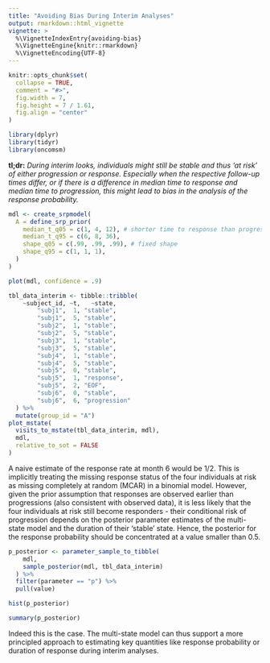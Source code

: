 ```yaml
---
title: "Avoiding Bias During Interim Analyses"
output: rmarkdown::html_vignette
vignette: >
  %\VignetteIndexEntry{avoiding-bias}
  %\VignetteEngine{knitr::rmarkdown}
  %\VignetteEncoding{UTF-8}
---
```


```r
knitr::opts_chunk$set(
  collapse = TRUE,
  comment = "#>",
  fig.width = 7,
  fig.height = 7 / 1.61,
  fig.align = "center"
)
```

```r
library(dplyr)
library(tidyr)
library(oncomsm)
```



**tl;dr:** *During interim looks, individuals might still be stable and thus 
'at risk' of either progression or response. Especially when the respective
follow-up times differ, or if there is a difference in median time to response
and median time to progression, this might lead to bias in the analysis of the
response probability.*

```r
mdl <- create_srpmodel(
  A = define_srp_prior(
    median_t_q05 = c(1, 4, 12), # shorter time to response than progression
    median_t_q95 = c(6, 8, 36),
    shape_q05 = c(.99, .99, .99), # fixed shape
    shape_q95 = c(1, 1, 1),
  )
)

plot(mdl, confidence = .9)
```

```r
tbl_data_interim <- tibble::tribble(
    ~subject_id, ~t,   ~state,
        "subj1",  1, "stable",
        "subj1",  5, "stable",
        "subj2",  1, "stable",
        "subj2",  5, "stable",
        "subj3",  1, "stable",
        "subj3",  5, "stable",
        "subj4",  1, "stable",
        "subj4",  5, "stable",
        "subj5",  0, "stable",
        "subj5",  1, "response",
        "subj5",  2, "EOF",
        "subj6",  0, "stable",
        "subj6",  6, "progression"
  ) %>%
  mutate(group_id = "A")
plot_mstate(
  visits_to_mstate(tbl_data_interim, mdl),
  mdl,
  relative_to_sot = FALSE
)
``` 

A naive estimate of the response rate at month 6 would be $1/2$.
This is implicitly treating the missing response status of the four individuals
at risk as missing completely at random (MCAR) in a binomial model.
However, given the prior assumption that responses are observed earlier than
progressions (also consistent with observed data),
it is less likely that the four individuals at risk still become responders -
their conditional risk of progression depends on the posterior parameter
estimates of the multi-state model and the duration of their 'stable' state.
Hence, the posterior for the response probability should be concentrated at
a value smaller than $0.5$.

```r
p_posterior <- parameter_sample_to_tibble(
    mdl,
    sample_posterior(mdl, tbl_data_interim)
  ) %>%
  filter(parameter == "p") %>%
  pull(value)

hist(p_posterior)

summary(p_posterior)
```

Indeed this is the case. 
The multi-state model can thus support a more principled approach to estimating
key quantities like response probability or duration of response during interim
analyses.
